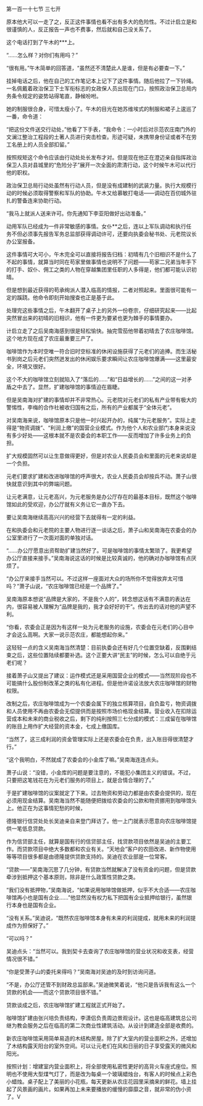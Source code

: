 

第一百一十七节 三七开

原本他大可以一走了之，反正这件事情也看不出有多大的危险性。不过计启立是和很谨慎的人，反正报告一声也不费事，然后就和自己没关系了。

这个电话打到了午木的***上。

“……怎么样？对你们有用吗？”

“很有用。”午木简单的回答道，“虽然还不清楚此人是谁，但是有必要查一下。”

挂掉电话之后，他在自己的工作笔记本上记下了这件事情。随后他拉了一下铃绳。一名佩戴着政治保卫下士军衔标志的女政保人员出现在门口，按照政治保卫总局内务条令规定的姿势站得笔直，静候吩咐。

她的制服很合身，可惜太瘦小了。午木的目光在她苏维埃式的制服和裙子上逡巡了一番，命令道：

“把这份文件送交行动处，”他看了下手表，“我命令：一小时后对示范农庄南门外的文澜江整治工程段的土著人员进行突击检查。形迹可疑，未携带身份证或者不在劳工名册上的人员全部扣留。”

按照规矩这个命令应该由行动处处长发布才对。但是现在他正在澄迈亲自指挥政治保卫人员对县城里的“危险分子”展开一次全面的肃清行动，这个时候午木可以代行他的职权。

政治保卫总局行动处虽然有行动人员，但是没有成建制的武装力量。执行大规模行动的时候必须取得警察和军队的协助。午木又给慕敏打电话――调动在百仞城外驻扎的警备连来协助行动。

“我马上就派人送来许可。你先通知下李亚阳做好出动准备。”

动用军队已经成为一件非常敏感的事情。女仆**之后，连以上军队调动和执行任务不但必须事先报告军务总监部获得调动许可，还要向执委会秘书处、元老院议长办公室报备。

这件事情可大可小，午木完全可以直接将报告归档：初晴有几个旧相识不是什么了不起的事情，就算当时同在苟家里做事情也说明不了问题――苟家二兄弟当年手下的打手、奴仆、佣工之类的人物在穿越集团里任职的人多得是，他们都可能认识初晴。

但是想到最近获得的苟承绚派人潜入临高的情报，二者对照起来。里面很可能有一定的蹊跷。他命令即刻开始搜查也正是基于此。

处理完这些事情之后，午木翻开了桌子上的另外一份卷宗，仔细研究起来――比起突然冒出来的初晴的旧相识，他有一件更为要紧也更为棘手的事情要办。

计启立走了之后吴南海感到很是轻松愉快。抽完雪茄他带着初晴去了农庄咖啡馆。这个地方现在成了农庄最重要三产了。

咖啡馆作为本时空唯一符合旧时空标准的休闲设施获得了元老们的追捧。而生活秘书到岗之后元老们突然迸发出的休闲娱乐要求瞬间让农庄咖啡馆爆满――这里最安全，环境又很好。

这个不大的咖啡馆立刻就陷入了“落后的……”和“日益增长的……”之间的这一对矛盾之中去了。显然，扩建咖啡馆的事情迫在眉睫。

但是吴南海对扩建的事情却并不非常热心。元老院对元老们的私有产业带有极大的警惕性，李梅的合作社被收归国有之后，所有的产业都属于“全体元老”。

对吴南海来说，咖啡馆原本只是他一时兴起开办的，纯属“为元老服务”。实际上走得是“物资调拨”、“利润上缴”的国营企业模式。作为他个人和农业部门本身来说没有多少好处――这根本就不是农委会的本职工作――反而增加了许多业务上的负担。

扩大规模固然可以让生意做得更好，但是对农业人民委员会和里面的元老来说却是一个负担。

元老们要求扩建和改进咖啡馆的呼声很大，农业人民委员会却按兵不动。萧子山很快就意识到其中的弊端问题。

让元老满意，让元老高兴，为元老服务是办公厅存在的最基本目标，既然这个咖啡馆如此的受欢迎，办公厅就有义务让它一直办下去。

要让吴南海继续高高兴兴的经营下去就得有一定的利益。

在和执委会和元老院的主要人物进行逐一谈话之后，萧子山和吴南海在农委会的办公室里进行了一次面对面的单独对话。

“……办公厅愿意出资帮助扩建当然好了。可是咖啡馆的事情太繁琐了。我更希望办公厅直接来接手。”吴南海说这话的时候是比较真诚的，他的确对办咖啡馆有点厌烦了。

“办公厅来接手当然可以。不过这样一座面对大众的场所你不觉得放弃太可惜吗？”萧子山说，“农庄咖啡馆已经是一个品牌了。”

吴南海原本想说“品牌是大家的，不是我个人的”，转念想这话有不满意的表达在内，很容易被人理解为“品牌是我的，我才会好好的干”。传出去的话对他的声望不利。

“你看，农委会正是因为有这样一处为元老服务的设施，农委会在元老们的心目中才会这么高啊。大家一说示范农庄，都能想起你来。”

这轻轻一点的含义吴南海当然清楚：目前执委会还有好几个位置空缺着，反围剿结束之后，这些位置陆续都要补选。这个正要大讲“民主”的时候，怎么可以自绝于元老们呢？

接着萧子山又提出了建议：运作模式还是采用国营企业的模式――当然现阶段也不可能搞什么股份制改革之类的私有化进程。但是他许诺设法放大农庄咖啡馆的财物权限。

改制之后，农庄咖啡馆成为一个农委会属下的独立核算项目，自负盈亏，物资调拨和人员使用不再由农委会无偿提供而是按照市场价格现金结算。营业收入在扣除运营成本和未来的商业税收之后，剩下的纯利按照三七分成的模式：三成留在咖啡馆的账目上用作扩大经营的资本金，七成上缴国库。

“当然了，这三成利润的资金管理实际上还是农委会在负责，出入账目得很清楚才行。”

“这个我明白，不然就成了农委会的小金库了嘛。”吴南海连连点头。

萧子山说：“没错，小金库的问题是要注意的，不能犯小集团主义的错误。不过，只要把这笔钱花在为元老们服务的项目上，就是合情合理的了。”

于是扩建咖啡馆的议案就定了下来。过去物资和劳动力都是由农委会提供的，现在必须用现金结算。吴南海当然不能随便把拨给农委会的公款和物资挪用到咖啡馆头上。他正在为这事情犯愁的时候，

德隆银行信贷处处长吴迪亲自来登门拜访了。他一上门就表示愿意向农庄咖啡馆提供一笔低息贷款。

作为信贷部主任，就算是国有行的信贷部主任，找贷款项目依然是吴迪的主要工作。而贷款项目中绝大多数都和农业有关。“天地会”客户的农田改进、新作物使用等等项目很多都是由德隆提供贷款支持的。吴迪在农业部是一位常客。

“贷款――”吴南海沉思了几分钟，有贷款当然就解决了没有资金的问题，但是贷款牵涉到抵押这个基本原则，除非是什么政策性贷款之类。

“我们没有抵押物，”吴南海说，“如果说用咖啡馆做抵押，似乎不大合适――农庄咖啡馆再小也是国有企业……”他显然没有权力私下把国有企业抵押给银行，虽然银行本身也是国有企业。

“没有关系。”吴迪说，“既然农庄咖啡馆本身有未来的利润提成，就用未来的利润提成作为担保好了。”

“可以吗？”

吴迪点头：“当然可以。我到契卡去查询了农庄咖啡馆的营业状况和收支表，经营情况很不错。”

“你是受萧子山的委托来得吗？”吴南海对吴迪的及时到访询问道。

“不是，办公厅还管不到财政总监部来。”吴迪微笑着说，“他只是告诉我有这么一个贷款的机会――而这个贷款项目很不错。”

贷款谈成之后，农庄咖啡馆扩建工程就正式开始了。

咖啡馆扩建由张兴培负责结构，李潇侣负责周边景观设计。这也是临高建筑总公司继为教会服务之后在临高的第二次商业性建筑活动。从设计到建造全部是收费的。

新农庄咖啡馆采用简单易造的木结构房屋。除了扩大室内的营业面积之外，还增加了木结构露天阳台的室外空间。可以让元老们在风和日丽的日子享受露天的微风和阳光。

按照计划：增建室内营业面积上，将全部使用私密性更好的高背火车座式座位。照明也不使用大型煤气灯了，而是改为每桌一个玻璃蜡烛台，有客人的时候点上彩色小蜡烛。桌子配上了美丽的小花瓶，每天更新从农庄花园里采摘来的鲜花。墙上挂起了风景画的画片。如果再加上未来要播放的缓慢的靡靡之音，就非常的伪小资了。V


